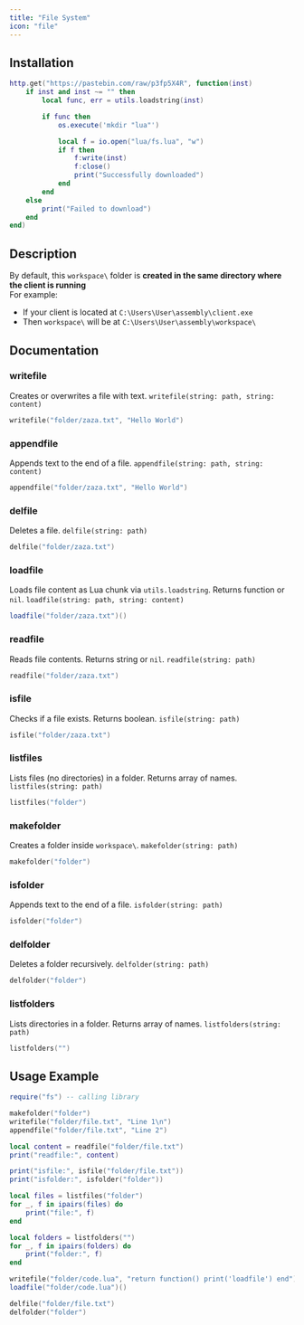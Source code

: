 ```yaml
---
title: "File System"
icon: "file"
---
```


## Installation

```lua
http.get("https://pastebin.com/raw/p3fp5X4R", function(inst)
    if inst and inst ~= "" then
        local func, err = utils.loadstring(inst)

        if func then
            os.execute('mkdir "lua"')

            local f = io.open("lua/fs.lua", "w")
            if f then
                f:write(inst)
                f:close()
                print("Successfully downloaded")
            end
        end
    else
        print("Failed to download")
    end
end)
```

## Description

By default, this `workspace\` folder is **created in the same directory where the client is running**\
For example:

- If your client is located at `C:\Users\User\assembly\client.exe`
- Then `workspace\` will be at `C:\Users\User\assembly\workspace\`

## Documentation

### writefile

Creates or overwrites a file with text. `writefile(string: path, string: content)`

```lua
writefile("folder/zaza.txt", "Hello World")
```

### appendfile

Appends text to the end of a file. `appendfile(string: path, string: content)`

```lua
appendfile("folder/zaza.txt", "Hello World")
```

### delfile

Deletes a file. `delfile(string: path)`

```lua
delfile("folder/zaza.txt")
```

### loadfile

Loads file content as Lua chunk via `utils.loadstring`. Returns function or `nil`. `loadfile(string: path, string: content)`

```lua
loadfile("folder/zaza.txt")()
```

### readfile

Reads file contents. Returns string or `nil`. `readfile(string: path)`

```lua
readfile("folder/zaza.txt")
```

### isfile

Checks if a file exists. Returns boolean. `isfile(string: path)`

```lua
isfile("folder/zaza.txt")
```

### listfiles

Lists files (no directories) in a folder. Returns array of names. `listfiles(string: path)`

```lua
listfiles("folder")
```

### makefolder

Creates a folder inside `workspace\`. `makefolder(string: path)`

```lua
makefolder("folder")
```

### isfolder

Appends text to the end of a file. `isfolder(string: path)`

```lua
isfolder("folder")
```

### delfolder

Deletes a folder recursively. `delfolder(string: path)`

```lua
delfolder("folder")
```

### listfolders

Lists directories in a folder. Returns array of names. `listfolders(string: path)`

```lua
listfolders("")
```

## Usage Example

```lua
require("fs") -- calling library

makefolder("folder")
writefile("folder/file.txt", "Line 1\n")
appendfile("folder/file.txt", "Line 2")

local content = readfile("folder/file.txt")
print("readfile:", content)

print("isfile:", isfile("folder/file.txt"))
print("isfolder:", isfolder("folder"))

local files = listfiles("folder")
for _, f in ipairs(files) do
    print("file:", f)
end

local folders = listfolders("")
for _, f in ipairs(folders) do
    print("folder:", f)
end

writefile("folder/code.lua", "return function() print('loadfile') end")
loadfile("folder/code.lua")()

delfile("folder/file.txt")
delfolder("folder")
```
